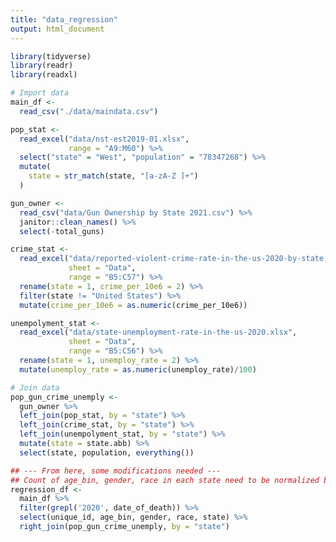 ```yaml
---
title: "data_regression"
output: html_document
---
```


```r
library(tidyverse)
library(readr)
library(readxl)
```

```r
# Import data
main_df <- 
  read_csv("./data/maindata.csv")

pop_stat <- 
  read_excel("data/nst-est2019-01.xlsx",
             range = "A9:M60") %>% 
  select("state" = "West", "population" = "78347268") %>% 
  mutate(
    state = str_match(state, "[a-zA-Z ]+")
  )

gun_owner <- 
  read_csv("data/Gun Ownership by State 2021.csv") %>% 
  janitor::clean_names() %>% 
  select(-total_guns)

crime_stat <- 
  read_excel("data/reported-violent-crime-rate-in-the-us-2020-by-state.xlsx", 
             sheet = "Data",
             range = "B5:C57") %>%
  rename(state = 1, crime_per_10e6 = 2) %>% 
  filter(state != "United States") %>% 
  mutate(crime_per_10e6 = as.numeric(crime_per_10e6))

unempolyment_stat <- 
  read_excel("data/state-unemployment-rate-in-the-us-2020.xlsx", 
             sheet = "Data",
             range = "B5:C56") %>% 
  rename(state = 1, unemploy_rate = 2) %>% 
  mutate(unemploy_rate = as.numeric(unemploy_rate)/100)

# Join data
pop_gun_crime_unemply <- 
  gun_owner %>% 
  left_join(pop_stat, by = "state") %>% 
  left_join(crime_stat, by = "state") %>% 
  left_join(unempolyment_stat, by = "state") %>% 
  mutate(state = state.abb) %>% 
  select(state, population, everything())

## --- From here, some modifications needed ---
## Count of age_bin, gender, race in each state need to be normalized by population
regression_df <- 
  main_df %>% 
  filter(grepl('2020', date_of_death)) %>% 
  select(unique_id, age_bin, gender, race, state) %>% 
  right_join(pop_gun_crime_unemply, by = "state")
```


